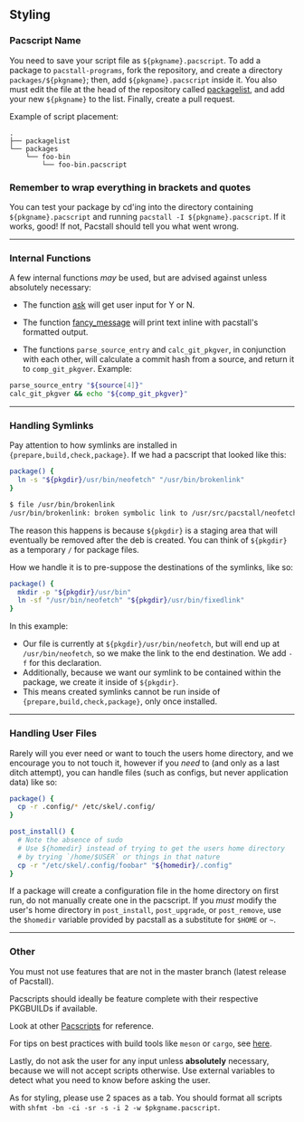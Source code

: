 ## Styling

### Pacscript Name

You need to save your script file as `${pkgname}.pacscript`. To add a package to `pacstall-programs`, fork the repository, and create a directory `packages/${pkgname}`; then, add `${pkgname}.pacscript` inside it. You also must edit the file at the head of the repository called [packagelist](https://github.com/pacstall/pacstall-programs/blob/master/packagelist), and add your new `${pkgname}` to the list. Finally, create a pull request.

Example of script placement:

```tree
.
├── packagelist
└── packages
    └── foo-bin
        └── foo-bin.pacscript
```

### Remember to wrap everything in brackets and quotes

You can test your package by cd'ing into the directory containing `${pkgname}.pacscript` and running `pacstall -I ${pkgname}.pacscript`. If it works, good! If not, Pacstall should tell you what went wrong.

---

### Internal Functions

A few internal functions *may* be used, but are advised against unless absolutely necessary:

- The function [ask](https://github.com/pacstall/pacstall-programs/blob/35a956766dba8f325b24f801d80ac9733efcba70/packages/librewolf-app/librewolf-app.pacscript#L42-L44) will get user input for Y or N.

- The function [fancy_message](https://github.com/pacstall/pacstall-programs/blob/a7b865490e052e19a34865c07fa3c80c409065fd/packages/android-studio/android-studio.pacscript#L39) will print text inline with pacstall's formatted output.

- The functions `parse_source_entry` and `calc_git_pkgver`, in conjunction with each other, will calculate a commit hash from a source, and return it to `comp_git_pkgver`. Example:

```bash
parse_source_entry "${source[4]}"
calc_git_pkgver && echo "${comp_git_pkgver}"
```

---

### Handling Symlinks
Pay attention to how symlinks are installed in `{prepare,build,check,package}`. If we had a pacscript that looked like this:
```bash
package() {
  ln -s "${pkgdir}/usr/bin/neofetch" "/usr/bin/brokenlink"
}
```

```bash
$ file /usr/bin/brokenlink
/usr/bin/brokenlink: broken symbolic link to /usr/src/pacstall/neofetch/usr/bin/neofetch
```

The reason this happens is because `${pkgdir}` is a staging area that will eventually be removed after the deb is created. You can think of `${pkgdir}` as a temporary `/` for package files.

How we handle it is to pre-suppose the destinations of the symlinks, like so:
```bash
package() {
  mkdir -p "${pkgdir}/usr/bin"
  ln -sf "/usr/bin/neofetch" "${pkgdir}/usr/bin/fixedlink"
}
```
In this example:
 - Our file is currently at `${pkgdir}/usr/bin/neofetch`, but will end up at `/usr/bin/neofetch`, so we make the link to the end destination. We add `-f` for this declaration. 
 - Additionally, because we want our symlink to be contained within the package, we create it inside of `${pkgdir}`.
 - This means created symlinks cannot be run inside of `{prepare,build,check,package}`, only once installed.

---

### Handling User Files
Rarely will you ever need or want to touch the users home directory, and we encourage you to not touch it, however if you *need* to (and only as a last ditch attempt), you can handle files (such as configs, but never application data) like so:
```bash
package() {
  cp -r .config/* /etc/skel/.config/
}

post_install() {
  # Note the absence of sudo
  # Use ${homedir} instead of trying to get the users home directory
  # by trying `/home/$USER` or things in that nature
  cp -r "/etc/skel/.config/foobar" "${homedir}/.config"
}
```
If a package will create a configuration file in the home directory on first run, do not manually create one in the pacscript. If you _must_ modify the user's home directory in `post_install`, `post_upgrade`, or `post_remove`, use the `$homedir` variable provided by pacstall as a substitute for `$HOME` or `~`.

---

### Other

You must not use features that are not in the master branch (latest release of Pacstall).

Pacscripts should ideally be feature complete with their respective PKGBUILDs if available.

Look at other [Pacscripts](https://github.com/pacstall/pacstall-programs/tree/master/packages) for reference.

For tips on best practices with build tools like `meson` or `cargo`, see [here](https://github.com/pacstall/pacstall/wiki/Different-Package-Build-Systems).

Lastly, do not ask the user for any input unless **absolutely** necessary, because we will not accept scripts otherwise. Use external variables to detect what you need to know before asking the user.

As for styling, please use 2 spaces as a tab. You should format all scripts with `shfmt -bn -ci -sr -s -i 2 -w $pkgname.pacscript`.